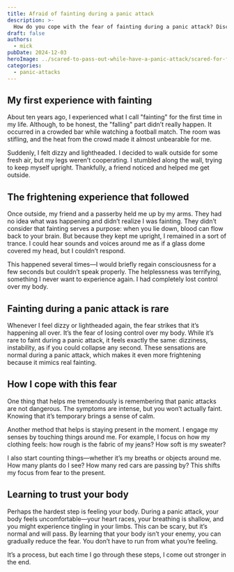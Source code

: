 ---
title: Afraid of fainting during a panic attack
description: >-
  How do you cope with the fear of fainting during a panic attack? Discover practical tips and techniques to find calm in moments of panic.
draft: false
authors:
  - mick
pubDate: 2024-12-03
heroImage: ../scared-to-pass-out-while-have-a-panic-attack/scared-for-fainting-during-a-panic-attack.jpg
categories:
  - panic-attacks
---

## My first experience with fainting
About ten years ago, I experienced what I call "fainting" for the first time in my life. Although, to be honest, the "falling" part didn’t really happen. 
It occurred in a crowded bar while watching a football match. The room was stifling, and the heat from the crowd made it almost unbearable for me.

Suddenly, I felt dizzy and lightheaded. I decided to walk outside for some fresh air, but my legs weren’t cooperating. 
I stumbled along the wall, trying to keep myself upright. Thankfully, a friend noticed and helped me get outside.

## The frightening experience that followed
Once outside, my friend and a passerby held me up by my arms. They had no idea what was happening and didn’t realize I was fainting. 
They didn’t consider that fainting serves a purpose: when you lie down, blood can flow back to your brain. 
But because they kept me upright, I remained in a sort of trance. I could hear sounds and voices around me as if a glass dome covered my head, but I couldn’t respond.

This happened several times—I would briefly regain consciousness for a few seconds but couldn’t speak properly. 
The helplessness was terrifying, something I never want to experience again. 
I had completely lost control over my body.

## Fainting during a panic attack is rare 
Whenever I feel dizzy or lightheaded again, the fear strikes that it’s happening all over. 
It’s the fear of losing control over my body. While it’s rare to faint during a panic attack, it feels exactly the same: dizziness, instability, as if you could collapse any second. 
These sensations are normal during a panic attack, which makes it even more frightening because it mimics real fainting.

## How I cope with this fear
One thing that helps me tremendously is remembering that panic attacks are not dangerous. The symptoms are intense, but you won’t actually faint. 
Knowing that it’s temporary brings a sense of calm.

Another method that helps is staying present in the moment. I engage my senses by touching things around me. 
For example, I focus on how my clothing feels: how rough is the fabric of my jeans? How soft is my sweater?

I also start counting things—whether it’s my breaths or objects around me. How many plants do I see? How many red cars are passing by? 
This shifts my focus from fear to the present.

## Learning to trust your body
Perhaps the hardest step is feeling your body. 
During a panic attack, your body feels uncomfortable—your heart races, your breathing is shallow, and you might experience tingling in your limbs. This can be scary, but it’s normal and will pass. By learning that your body isn’t your enemy, you can gradually reduce the fear. 
You don’t have to run from what you’re feeling.

It’s a process, but each time I go through these steps, I come out stronger in the end.